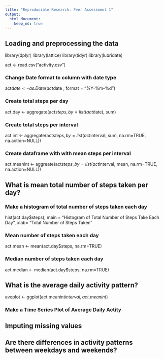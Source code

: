 ```yaml
---
title: "Reproducible Research: Peer Assessment 1"
output: 
  html_document:
    keep_md: true
---
```



## Loading and preprocessing the data

library(dplyr)
library(lattice)
library(tidyr)
library(lubridate)

act <- read.csv("activity.csv")


### Change Date format to column with date type

act$date <- as.Date(act$date , format = "%Y-%m-%d")

### Create total steps per day

act.day <- aggregate(act$steps, by =list (act$date), sum)

### Create total steps per interval

act.int <- aggregate(act$steps, by=list (act$interval, sum, na.rm=TRUE, na.action=NULL))

### Create dataframe with with mean steps per interval

act.meanint <- aggreate(act$steps, by=list(act$interval, mean, na.rm=TRUE, na.action=NULL))

## What is mean total number of steps taken per day?

### Make a histogram of total number of steps taken each day

hist(act.day$steps),
  main = "Histogram of Total Number of Steps Take Each Day",
  xlab= "Total Number of Steps Taken"
  
### Mean number of steps taken each day  

act.mean <- mean(act.day$steps, na.rm=TRUE)

### Median number of steps taken each day

act.median <- median(act.day$steps, na.rm=TRUE)

## What is the average daily activity pattern?


aveplot <- ggplot(act.meanint$interval, act.meanint$)

### Make a Time Series Plot of Average Daily Actity


## Imputing missing values



## Are there differences in activity patterns between weekdays and weekends?
